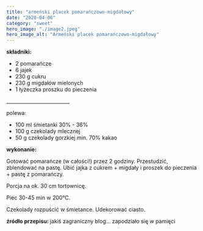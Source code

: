 ```yaml
---
title: "armeński placek pomarańczowo-migdałowy"
date: "2020-04-06"
category: "sweet"
hero_image: "./image2.jpeg"
hero_image_alt: "Armeński placek pomarańczowo-migdałowy"
---
```


<!--more ... -->

<strong>składniki:</strong>
<ul>
  <li>2 pomarańcze</li>
  <li>6 jajek</li>
  <li>230 g cukru</li>
  <li>230 g migdałów mielonych</li>
  <li>1 łyżeczka proszku do pieczenia</li>
</ul>
__________________________

polewa:

<ul>
  <li>100 ml śmietanki 30% - 36%</li>
  <li>100 g czekolady mlecznej</li>
  <li>50 g czekolady gorzkiej min. 70% kakao</li>
</ul>
<strong>wykonanie:</strong>

Gotować pomarańcze (w całości!) przez 2 godziny. Przestudzić, zblendować na pastę. Ubić jajka z cukrem + migdały i proszek do pieczenia + pastę z pomarańczy.

Porcja na ok. 30 cm tortownicę.

Piec 30-45 min w 200°C.

Czekolady rozpuścić w śmietance. Udekorować ciasto.

<strong>źródło przepisu: </strong>jakiś zagraniczny blog... zapodziało się w
pamięci
